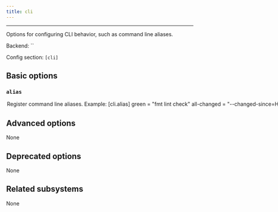 ```yaml
---
title: cli
---
```



---

Options for configuring CLI behavior, such as command line aliases.

Backend: <span className="color--primary">``</span>

Config section: <span className="color--primary">`[cli]`</span>

<span className={styles.options}>

## Basic options

### `alias`

<Option
  cli_repr={`--cli-alias="{'key1': val1, 'key2': val2, ...}"`}
  env_repr='PANTS_CLI_ALIAS'
  default_repr={`{}`}
>

Register command line aliases.
Example:
```
[cli.alias]
green = "fmt lint check"
all-changed = "--changed-since=HEAD --changed-dependees=transitive"
```

This would allow you to run `/home/josh/work/scie-pants/dist/scie-pants-linux-x86_64 green all-changed`, which is shorthand for `/home/josh/work/scie-pants/dist/scie-pants-linux-x86_64 fmt lint check --changed-since=HEAD --changed-dependees=transitive`.

Notice: this option must be placed in a config file (e.g. `pants.toml` or `pantsrc`) to have any effect.

</Option>

## Advanced options

None

## Deprecated options

None

## Related subsystems

None

</span>
